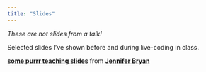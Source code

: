 ```yaml
---
title: "Slides"
---
```


*These are not slides from a talk!*

Selected slides I've shown before and during live-coding in class.

<script async class="speakerdeck-embed" data-id="f60c9022c5824c0994cd3ec558820daf" data-ratio="1.33333333333333" src="//speakerdeck.com/assets/embed.js"></script> <div style="margin-bottom:5px"> <strong> <a href="https://speakerdeck.com/jennybc/purrr-tutorial-intro-very-rough-draft" title="some purrr teaching slides" target="_blank">some purrr teaching slides</a> </strong> from <strong><a href="https://speakerdeck.com/jennybc" target="_blank">Jennifer Bryan</a></strong> </div>

